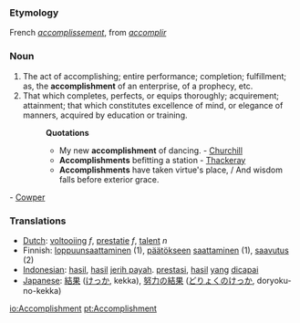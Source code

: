 ===Etymology===
French ''[[accomplissement]]'', from ''[[accomplir]]''
===Noun===
#The act of accomplishing; entire performance; completion; fulfillment; as, the '''accomplishment''' of an enterprise, of a prophecy, etc.
#That which completes, perfects, or equips thoroughly; acquirement; attainment; that which constitutes excellence of mind, or elegance of manners, acquired by education or training.
#:'''Quotations'''
#:*My new '''accomplishment''' of dancing. - [[Churchill]]
#:*'''Accomplishments''' befitting a station - [[Thackeray]]
#:*'''Accomplishments''' have taken virtue's place, / And wisdom falls before exterior grace.
- [[Cowper]]
=== Translations ===
*[[Dutch]]: [[voltooiing]] ''f'', [[prestatie]] ''f'', [[talent]] ''n''
*Finnish: [[loppuunsaattaminen]] (1), [[päätös|päätökseen]] [[saattaminen]] (1), [[saavutus]] (2)
*[[Indonesian]]: [[hasil]], [[hasil]] [[jerih payah]]. [[prestasi]], [[hasil]] [[yang]] [[capai|dicapai]]
*[[Japanese]]: [[結果]] ([[けっか]], kekka), [[努力]]の[[結果]] ([[どりょく]]の[[けっか]], doryoku-no-kekka)

[[io:Accomplishment]]
[[pt:Accomplishment]]